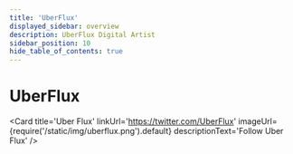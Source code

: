```yaml
---
title: 'UberFlux'
displayed_sidebar: overview
description: UberFlux Digital Artist
sidebar_position: 10
hide_table_of_contents: true
---
```



# UberFlux

<Card
    title='Uber Flux'
    linkUrl='https://twitter.com/UberFlux'
    imageUrl={require('/static/img/uberflux.png').default}
    descriptionText='Follow Uber Flux'
/>